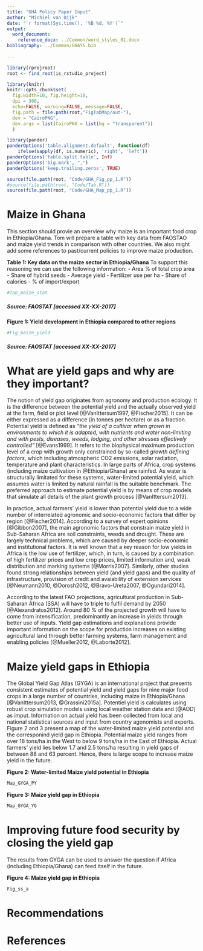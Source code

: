 ```yaml
---
title: "GHA Policy Paper Input"
author: "Michiel van Dijk"
date: "`r format(Sys.time(), '%B %d, %Y')`"
output: 
  word_document:
    reference_docx: ../Common/word_styles_01.docx
bibliography: ../Common/GHAYG.bib
    
---
```


```r
library(rprojroot)
root <- find_root(is_rstudio_project)

library(knitr)
knitr::opts_chunk$set(
  fig.width=10, fig.height=10,
  dpi = 300,
  echo=FALSE, warning=FALSE, message=FALSE,
  fig.path = file.path(root,"FigTabMap/out-"),
  dev = "CairoPNG",
  dev.args = list(CairoPNG = list(bg = "transparent"))
  )

library(pander)
panderOptions('table.alignment.default', function(df)
    ifelse(sapply(df, is.numeric), 'right', 'left'))
panderOptions('table.split.table', Inf)
panderOptions('big.mark', ",")
panderOptions('keep.trailing.zeros', TRUE)

source(file.path(root, "Code/GHA_Fig_pp_1.R"))
#source(file.path(root, "Code/Tab.R"))
source(file.path(root, "Code/GHA_Map_pp_1.R"))

```

# Maize in Ghana
This section should provie an overview why maize is an important food crop in Ethiopia/Ghana. Tom will prepare a table with key data from FAOSTAO and maize yield trends in comparison with other countries. We also might add some references to past/current policies to improve maize production. 

__Table 1: Key data on the maize sector in Ethiopia/Ghana__
To support this reasoning we can use the following information:
- Area % of total crop area
- Share of hybrid seeds
- Average yield
- Fertilizer use per ha
- Share of calories
- % of import/export

```r
#Tab_maize_stat
```

##### Source: FAOSTAT [accessed XX-XX-2017]

__Figure 1: Yield development in Ethiopia compared to other regions__
```r
#Fig_maize_yield
```

##### Source: FAOSTAT [accessed XX-XX-2017]

# What are yield gaps and why are they important?
The notion of yield gap originates from agronomy and production ecology. It is the difference between the potential yield and the actually observed yield at the farm, field or plot level [@VanIttersum1997, @Fischer2015]. It can be either expressed as a difference (in tonnes per hectare) or as a fraction. Potential yield is defined as *"the yield of a cultivar when grown in environments to which it is adapted, with nutrients and water non-limiting and with pests, diseases, weeds, lodging, and other stresses effectively controlled”* [@Evans1999]. It refers to the biophysical maximum production level of a crop with growth only constrained by so-called *growth defining factors*, which including atmospheric CO2 emissions, solar radiation, temperature and plant characteristics. In large parts of Africa, crop systems (including maize cultivation in @Ethiopia/Ghana) are rainfed. As water is structurally limitated for these systems, water-limited potential yield, which assumes water is limited by natural rainfall is the suitable benchmark. The preferred approach to estimate potential yield is by means of crop models that simulate all details of the plant growth process [@VanIttersum2013]. 

In practice, actual farmers’ yield  is lower than potential yield due to a wide number of interrelated agronomic and socio-economic factors that differ by region [@Fischer2014]. According to a survey of expert opinions [@Gibbon2007], the main agronomic factors that constrain maize yield in Sub-Saharan Africa are soil constraints, weeds and drought. These are largely technical problems, which are caused by deeper socio-economic and institutional factors. It is well known that a key reason for low yields in Africa is the low use of fertilizer, which, in turn, is caused by a combination of high fertilizer prices and low crop prices, limited information and, weak distribution and marking systems [@Morris2007]. Similarly, other studies found strong relationships between yield (and yield gaps) and the quality of infrastructure, provision of credit and avaiability of extension services [@Neumann2010, @Dorosh2012, @Bravo-Ureta2007, @Ogundari2014]. 

According to the latest FAO projections, agricultural production in Sub-Saharan Africa (SSA) will have to triple to fulfil demand by 2050 [@Alexandratos2012]. Around 80 % of the projected growth will have to come from intensification, predominantly an increase in yields through better use of inputs. Yield gap estimations and explanations provide important information on the scope for production increases on existing agricultural land through better farming systems, farm management and enabling policies [@Mueller2012, @Laborte2012]. 

# Maize yield gaps in Ethiopia
The Global Yield Gap Atlas (GYGA) is an international project that presents consistent estimates of potential yield and yield gaps for nine major food crops in a large number of countries, including maize in Ethiopia/Ghana [@VanIttersum2013, @Grassini2015a]. Potentiel yield is calculates using robust crop simulation models using local weather station data and [@ADD] as imput. Information on actual yield has been collected from local and national statistical sources and input from country agonomists and experts. Figure 2 and 3 present a map of the water-limited maize yield potential and the corresponind yield gap in Ethiopia. Potential maize yield ranges from over 18 tons/ha in the West to below 9 tons/ha in the East of Ethiopia. Actual farmers' yield lies below 1.7 and 2.5 tons/ha resulting in yield gaps of between 88 and 63 percent. Hence, there is large scope to increase maize yield in the future.

__Figure 2: Water-limited Maize yield potential in Ethiopia__

```r
Map_GYGA_PY
```

__Figure 3: Maize yield gap in Ethiopia__

```r
Map_GYGA_YG
```

# Improving future food security by closing the yield gap
The results from GYGA can be used to answer the question if Africa (including Ethiopia/Ghana) can feed itself in the future. 


__Figure 4: Maize yield gap in Ethiopia__

```r
Fig_ss_a
```



# Recommendations





# References
